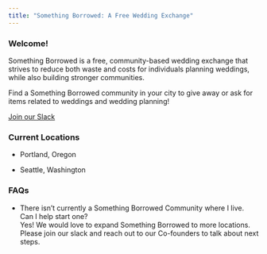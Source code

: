 ```yaml
---
title: "Something Borrowed: A Free Wedding Exchange"
---
```


### Welcome!

Something Borrowed is a free, community-based wedding exchange that strives to reduce both waste and costs for individuals planning weddings, while also building stronger communities.

Find a Something Borrowed community in your city to give away or ask for items related to weddings and wedding planning! 

[Join our Slack](https://somethingborrowedx.slack.com/)

### Current Locations

-   Portland, Oregon

-   Seattle, Washington

### FAQs  

-   There isn't currently a Something Borrowed Community where I live. Can I help start one?  
Yes! We would love to expand Something Borrowed to more locations. Please join our slack and reach out to our Co-founders to talk about next steps. 

